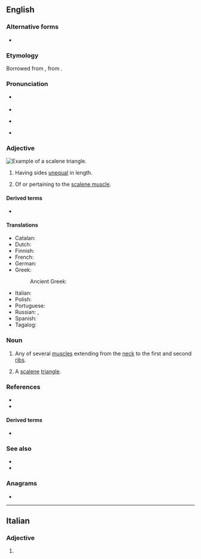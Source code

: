 {{also|scalène}}
==English==
{{wp}}

===Alternative forms===
* {{alter|en|scalenus}}

===Etymology===
Borrowed from {{bor|en|LL.|scalēnus||of unequal sides}}, from {{bor|en|grc|σκᾰληνός|gloss=uneven, unequal}}.

===Pronunciation===
* {{accent|RP}} {{IPA|en|/ˈskeɪ.liːn/}}
* {{audio|en|LL-Q1860 (eng)-Vealhurl-scalene.wav|Audio (RP)}}
* {{accent|GA}} {{IPA|en|/ˈskeɪˌlin/|/skeɪˈlin/}}
* {{rhymes|en|iːn}}

===Adjective===
[[Image:Triangle.Scalene.svg|thumb|right|Example of a scalene triangle.]]
{{en-adj|-}}

# {{lb|en|trigonometry}} Having sides [[unequal]] in length.
#: {{ux|en|'''scalene''' triangle}}
# {{lb|en|anatomy}} Of or pertaining to the [[scalene muscle]].

====Derived terms====
* {{link|en|scalene muscle}}

====Translations====
{{trans-top|having sides unequal in length}}
* Catalan: {{t|ca|escalè}}
* Dutch: {{t|nl|ongelijkzijdig}}
* Finnish: {{t|fi|erisivuinen}}
* French: {{t+|fr|scalène}}
* German: {{t|de|ungleichseitig}}
* Greek: {{t+|el|σκαληνός}}
*: Ancient Greek: {{t|grc|σκαληνός}}
{{trans-mid}}
* Italian: {{t+|it|scaleno}}
* Polish: {{t|pl|różnoboczny|m}}
* Portuguese: {{t|pt|escaleno|m}}
* Russian: {{t+|ru|неравносторо́нний|m}}, {{t+|ru|разносторо́нний|m}}
* Spanish: {{t|es|escaleno}}
* Tagalog: {{t|tl|tagibang}}
{{trans-bottom}}

===Noun===
{{en-noun}}

# {{label|en|muscle}} Any of several [[muscle]]s extending from the [[neck]] to the first and second [[rib]]s. {{clip of|en|scalene muscle}}
#: {{ux|en|anterior [[scalene]]}}
# {{label|en|trigonometry}} A [[scalene]] [[triangle]].

===References===
* {{R:Lexico}}
* {{R:MWO}}

====Derived terms====
* {{l|en|intrascalene}}

===See also===
* {{l|en|equilateral}}
* {{l|en|isosceles}}

===Anagrams===
* {{anagrams|en|a=aceelns|Senecal|canelés|cleanse|elances|enlaces|enscale}}

----

==Italian==

===Adjective===
{{head|it|adjective form}}

# {{inflection of|it|scaleno||f|p}}